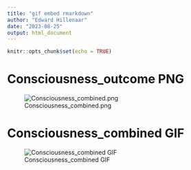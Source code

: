 ```yaml
---
title: "gif embed rmarkdown"
author: "Edward Hillenaar"
date: "2023-08-25"
output: html_document
---
```


```r
knitr::opts_chunk$set(echo = TRUE)
```

# Consciousness_outcome PNG

![Consciousness_combined.png](consciousness_outcome.png)

# Consciousness_combined GIF

![Consciousness_combined GIF](consciousness_combined.gif)



